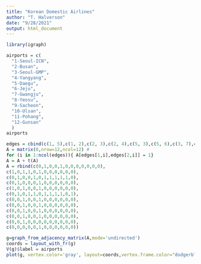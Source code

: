 ```yaml
---
title: "Korean Domestic Airlines"
author: "T. Halverson"
date: "9/28/2021"
output: html_document
---
```


```r
library(igraph)
```


```r
airports = c(
  "1-Seoul-ICN",
  "2-Busan",
  "3-Seoul-GMP",
  "4-Yangyang",
  "5-Daegu",
  "6-Jeju",
  "7-Gwangju",
  "8-Yeosu",
  "9-Sacheon",
  "10-Ulsan",
  "11-Pohang",
  "12-Gunsan"
  )
airports
```

```r
edges = cbind(c(1, 5),c(1, 2),c(2, 3),c(2, 4),c(5, 3),c(5, 6),c(3, 7),c(3, 8),c(3, 9),c(3, 10),c(3, 11),c(6, 7),c(6, 12),c(6, 4),c(6, 8),c(6, 9),c(6, 10),c(6, 2))
A = matrix(0,nrow=12,ncol=12) #
for (i in 1:ncol(edges)){ A[edges[1,i],edges[2,i]] = 1}
A = A + t(A)
A = rbind(c(0,1,0,0,1,0,0,0,0,0,0,0),
c(1,0,1,1,0,1,0,0,0,0,0,0),
c(0,1,0,0,1,0,1,1,1,1,1,0),
c(0,1,0,0,0,1,0,0,0,0,0,0),
c(1,0,1,0,0,1,0,0,0,0,0,0),
c(0,1,0,1,1,0,1,1,1,1,0,1),
c(0,0,1,0,0,1,0,0,0,0,0,0),
c(0,0,1,0,0,1,0,0,0,0,0,0),
c(0,0,1,0,0,1,0,0,0,0,0,0),
c(0,0,1,0,0,1,0,0,0,0,0,0),
c(0,0,1,0,0,0,0,0,0,0,0,0),
c(0,0,0,0,0,1,0,0,0,0,0,0))
```
```r
g=graph_from_adjacency_matrix(A,mode='undirected')
coords = layout_with_fr(g)
V(g)$label = airports
plot(g, vertex.color='gray', layout=coords,vertex.frame.color="dodgerblue")
```
